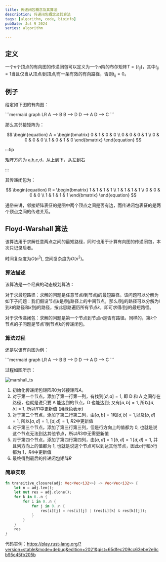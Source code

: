 ```yaml
---
title: 传递闭包概念及其算法
description: 传递闭包概念及其算法
tags: [algorithm, code, bioinfo]
pubDate: Jul 9 2024
series: algorithm

---
```


## 定义

一个$n$个顶点的有向图的传递闭包可以定义为一个$n$阶的布尔矩阵$T=\{t_{ij}\}$，其中$t_{ij}=1$当且仅当从顶点$i$到顶点$j$有一条有效的有向路径，否则$t_{ij}=0$。

## 例子

给定如下图的有向图：

<Mermaid>
```mermaid
graph LR
    A --> B
    B --> D
    D --> A
    D --> C
```
</Mermaid>

那么其邻接矩阵为：

$$
\begin{equation}
A =
\begin{bmatrix}
0 & 1 & 0 & 0 \\
0 & 0 & 0 & 1 \\
0 & 0 & 0 & 0 \\
1 & 0 & 1 & 0
\end{bmatrix}
\end{equation}
$$

:::tip

矩阵方向为 a,b,c,d，从上到下，从左到右

:::

其传递闭包为：

$$
\begin{equation}
R =
\begin{bmatrix}
1 & 1 & 1 & 1 \\
1 & 1 & 1 & 1 \\
0 & 0 & 0 & 0 \\
1 & 1 & 1 & 1
\end{bmatrix}
\end{equation}
$$

通俗来讲，邻接矩阵表征的是图中两个顶点之间是否有边，而传递闭包表征的是两个顶点之间的传递关系。

## Floyd-Warshall 算法

该算法用于求解任意两点之间的最短路径，同时也用于计算有向图的传递闭包，本次只记录后者。

时间复杂度为$O(n^3)$, 空间复杂度为$O(n^2)$。

### 算法描述

该算法是一个经典的动态规划算法：

对于求最短路径：求解的问题是任意节点$i$到节点$j$的最短路径。该问题可以分解为如下子问题：我们假设节点$k$是$i$到$j$路径上的中间节点，那么$i$到$j$的路径可以分解为$i$到$k$的路径和$k$到$j$的路径，按此思路遍历所有节点$k$，即可求得$i$到$j$的最短路径。


对于求传递闭包：求解的问题是第一个节点到节点$n$是否有路径。同样的，第$k$个节点的子问题是节点$1$到节点$k$的传递闭包。

### 算法过程

还是以该有向图为例：

<Mermaid>
```mermaid
graph LR
    A --> B
    B --> D
    D --> A
    D --> C
```
</Mermaid>

过程如图所示：

![marshall_ts](./assets/warshall_ts.png)

1. 初始化传递闭包矩阵$R0$为邻接矩阵$A$。
2. 对于第一个节点，添加了第一行第一列，有找到$[d,a]=1$, 即 D 和 A 之间存在路径，也就是说只要 A 能达到的节点，D 也能达到; 又有$[a,b]=1$, 所以$[d,b]=1$, 所以$R1$中更新值 (用绿色表示)
3. 对于第二个节点，添加了第二行第二列，由$[a,b]=1$和$[d,b]=1$,以及$[b,d]=1$, 所以$[a,d]=1$, $[d,d]=1$, $R2$中更新值
4. 对于第三个节点，添加了第三行第三列，但是行方向上的值都为 0, 也就是说这个节点无法到达其他节点，所以$R3$中无需更新值
5. 对于第四个节点，添加了第四行第四列，由$[a,d]=1$  $[b,d]=1$ $[d,d]=1$, 并且列方向上的值都为 1, 也就是说这个节点可以到达其他节点，因此$a$行和$b$行都为 1，$R4$中更新值
6. 最终得到最后的传递闭包矩阵$R$

### 简单实现

```rust
fn transitive_closure(adj: Vec<Vec<i32>>) -> Vec<Vec<i32>> {
    let n = adj.len();
    let mut res = adj.clone();
    for k in 0..n {
        for i in 0..n {
            for j in 0..n {
                res[i][j] = res[i][j] | (res[i][k] & res[k][j]);
            }
        }
    }
    res
}
```

代码实例：https://play.rust-lang.org/?version=stable&mode=debug&edition=2021&gist=65dfec209cc63ebe2e6cb95c45fb205b
